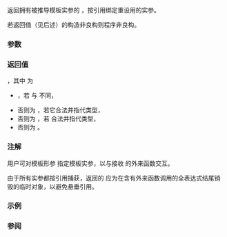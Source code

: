 {{cpp/title|inout_ptr}}
{{cpp/memory/inout_ptr_t/navbar}}
{{ddcl|header=memory|since=c++23|1=
template&lt; class Pointer = void, class Smart, class... Args &gt;
auto inout_ptr( Smart&amp; s, Args&amp;&amp;... args );
}}

返回拥有被推导模板实参的 {{tt|inout_ptr_t}}，按引用绑定重设用的实参。

若返回值（见后述）的构造非良构则程序非良构。

===参数===
{{par begin}}
{{par|s|要适配的对象（常为智能指针）}}
{{par|args...|要捕获的用于重设的实参}}
{{par end}}

===返回值===
{{c|std::inout_ptr_t&lt;Smart, P, Args&amp;&amp;&gt;(s, std::forward&lt;Args&gt;(args)...)}}，其中 {{tt|P}} 为
* {{tt|Pointer}}，若 {{tt|Pointer}} 与 {{c|void}} 不同，
* 否则为 {{c|Smart::pointer}}，若它合法并指代类型，
* 否则为 {{c|Smart::element_type*}}，若 {{c|Smart::element_type}} 合法并指代类型，
* 否则为 {{c|std::pointer_traits&lt;Smart&gt;::element_type*}}。

===注解===
用户可对模板形参 {{tt|Pointer}} 指定模板实参，以与接收 {{c|Pointer*}} 的外来函数交互。

由于所有实参都按引用捕获，返回的 {{tt|inout_ptr_t}} 应为在含有外来函数调用的全表达式结尾销毁的临时对象，以避免悬垂引用。

{{ftm begin|sort=yes}}
{{ftm|std=C++23|value=202106L|__cpp_lib_out_ptr|rowspan="2"|{{tt|std::out_ptr}}, {{lc|std::inout_ptr}}}}
{{ftm|std=C++26|value=202311L|-|独立的 {{tt|std::out_ptr}} 和 {{lc|std::inout_ptr}}}}
{{ftm end}}

===示例===
{{example}}

===参阅===
{{dsc begin}}
{{dsc inc|cpp/memory/out_ptr_t/dsc out_ptr}}
{{dsc inc|cpp/memory/unique_ptr/dsc make_unique}}
{{dsc inc|cpp/memory/shared_ptr/dsc make_shared}}
{{dsc end}}

{{langlinks|en|es|ja|ru}}